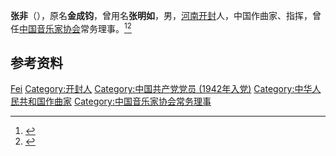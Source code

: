 '''张非'''（{{bd|1918年||2011年|12月23日}}），原名'''金成钧'''，曾用名'''张明如'''，男，[[河南|河南]][[开封|开封]]人，中国作曲家、指挥，曾任[[中国音乐家协会|中国音乐家协会]]常务理事。<ref>{{Cite book|title=中国艺术家辞典 • 现代第一分册|author=北京语言学院《中国艺术家辞典》编委会编|publisher=湖南人民出版社|year=1981|isbn=|location=长沙|pages=}}</ref><ref>{{Cite book|title=中国近现代人物别名词典|author=徐为民编|publisher=沈阳出版社|year=1993|isbn=|location=沈阳|pages=}}</ref>

== 参考资料 ==
{{reflist}}

{{中国人物小作品}}
{{Navboxes
| title  = 张非在[[中国音乐家协会|中国音乐家协会]]的职务
| list1  =
{{中华全国音乐工作者协会执行委员会}}
{{中国音乐家协会第三届理事会}}
{{中国音乐家协会第四届理事会}}
}}

{{Authority control}}
{{DEFAULTSORT:Zhang张}}
[[Category:张姓|Fei]]
[[Category:开封人|Category:开封人]]
[[Category:中国共产党党员_(1942年入党)|Category:中国共产党党员 (1942年入党)]]
[[Category:中华人民共和国作曲家|Category:中华人民共和国作曲家]]
[[Category:中国音乐家协会常务理事|Category:中国音乐家协会常务理事]]